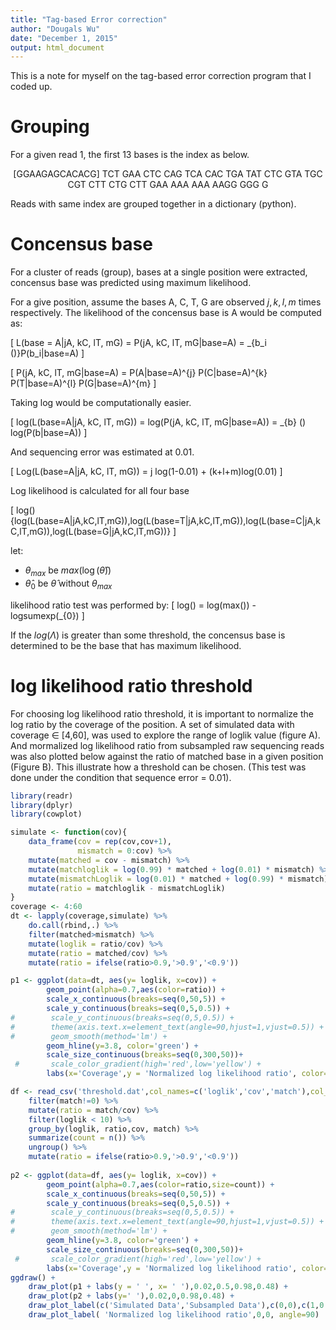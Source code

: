 ```yaml
---
title: "Tag-based Error correction"
author: "Dougals Wu"
date: "December 1, 2015"
output: html_document
---
```


This is a note for myself on the tag-based error correction program that I coded up. 

# Grouping

For a given read 1, the first 13 bases is the index as below.

<center>
[GGAAGAGCACACG] TCT GAA CTC CAG TCA CAC TGA TAT CTC GTA TGC CGT CTT CTG CTT GAA AAA AAA AAGG GGG G
</center>

Reads with same index are grouped together in a dictionary (python).


# Concensus base

For a cluster of reads (group), bases at a single position were extracted, concensus base was predicted using maximum likelihood.

For a give position, assume the bases A, C, T, G are observed $j, k, l, m$ times respectively.  The likelihood of the concensus base is A would be computed as:

\[
L(base = A|jA, kC, lT, mG) = P(jA, kC, lT, mG|base=A) = \prod_{b_i \in (\text{all bases})}P(b_i|base=A)
\]

\[
P(jA, kC, lT, mG|base=A) = P(A|base=A)^{j} \times P(C|base=A)^{k} \times P(T|base=A)^{l} \times P(G|base=A)^{m}
\]

Taking log would be computationally easier.

\[
log(L(base=A|jA, kC, lT, mG)) = log(P(jA, kC, lT, mG|base=A)) = \sum_{b\in{A,C,T,G}} (\text{# of b}) \times log(P(b|base=A))
\]

And sequencing error was estimated at 0.01.

\[
Log(L(base=A|jA, kC, lT, mG)) = j \times log(1-0.01) + (k+l+m)\times log(0.01)
\]

Log likelihood is calculated for all four base 

\[
log(\hat{\theta}) \in \{log(L(base=A|jA,kC,lT,mG)),log(L(base=T|jA,kC,lT,mG)),log(L(base=C|jA,kC,lT,mG)),log(L(base=G|jA,kC,lT,mG))\}
\]

let:

* $\theta_{max}$ be $max(\log(\hat{\theta}))$     
* $\hat{\theta}_{0}$ be $\hat{\theta}$ without $\theta_{max}$

likelihood ratio test was performed by:
\[
log(\Lambda) = log(max(\hat{\theta})) - logsumexp(\hat{\theta}_{0})
\]

If the $log(\Lambda)$ is greater than some threshold, the concensus base is determined to be the base that has maximum likelihood.

  

# log likelihood ratio threshold

For choosing log likelihood ratio threshold, it is important to normalize the log ratio by the coverage of the position. A set of simulated data with coverage $\in$ [4,60], was used to explore the range of loglik value (figure A). And mormalized log likelihood ratio from subsampled raw sequencing reads was also plotted below against the ratio of matched base in a given position (Figure B). This illustrate how a threshold can be chosen. (This test was done under the condition that sequence error = 0.01).

```r
library(readr)
library(dplyr)
library(cowplot)

simulate <- function(cov){
    data_frame(cov = rep(cov,cov+1),
               mismatch = 0:cov) %>%
    mutate(matched = cov - mismatch) %>%
    mutate(matchloglik = log(0.99) * matched + log(0.01) * mismatch) %>%
    mutate(mismatchLoglik = log(0.01) * matched + log(0.99) * mismatch) %>%
    mutate(ratio = matchloglik - mismatchLoglik) 
}
coverage <- 4:60
dt <- lapply(coverage,simulate) %>%
    do.call(rbind,.) %>%
    filter(matched>mismatch) %>%
    mutate(loglik = ratio/cov) %>%
    mutate(ratio = matched/cov) %>%
    mutate(ratio = ifelse(ratio>0.9,'>0.9','<0.9'))

p1 <- ggplot(data=dt, aes(y= loglik, x=cov)) +
        geom_point(alpha=0.7,aes(color=ratio)) +
        scale_x_continuous(breaks=seq(0,50,5)) +
        scale_y_continuous(breaks=seq(0,5,0.5)) +
#        scale_y_continuous(breaks=seq(0,5,0.5)) +
#        theme(axis.text.x=element_text(angle=90,hjust=1,vjust=0.5)) +
#        geom_smooth(method='lm') +
        geom_hline(y=3.8, color='green') +
        scale_size_continuous(breaks=seq(0,300,50))+
 #       scale_color_gradient(high='red',low='yellow') +
        labs(x='Coverage',y = 'Normalized log likelihood ratio', color='Correct base ratio', size = '# of events')
```

```r
df <- read_csv('threshold.dat',col_names=c('loglik','cov','match'),col_type='nnn') %>%
    filter(match!=0) %>%
    mutate(ratio = match/cov) %>%
    filter(loglik < 10) %>%
    group_by(loglik, ratio,cov, match) %>%
    summarize(count = n()) %>%
    ungroup() %>%
    mutate(ratio = ifelse(ratio>0.9,'>0.9','<0.9'))
    
p2 <- ggplot(data=df, aes(y= loglik, x=cov)) +
        geom_point(alpha=0.7,aes(color=ratio,size=count)) +
        scale_x_continuous(breaks=seq(0,50,5)) +
        scale_y_continuous(breaks=seq(0,5,0.5)) +
#        scale_y_continuous(breaks=seq(0,5,0.5)) +
#        theme(axis.text.x=element_text(angle=90,hjust=1,vjust=0.5)) +
#        geom_smooth(method='lm') +
        geom_hline(y=3.8, color='green') +
        scale_size_continuous(breaks=seq(0,300,50))+
 #       scale_color_gradient(high='red',low='yellow') +
        labs(x='Coverage',y = 'Normalized log likelihood ratio', color='Correct base ratio', size = '# of events')
ggdraw() +
    draw_plot(p1 + labs(y = ' ', x= ' '),0.02,0.5,0.98,0.48) +
    draw_plot(p2 + labs(y=' '),0.02,0,0.98,0.48) +
    draw_plot_label(c('Simulated Data','Subsampled Data'),c(0,0),c(1,0.5)) +
    draw_plot_label( 'Normalized log likelihood ratio',0,0, angle=90)
```
